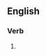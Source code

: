 ==English==

===Verb===
{{head|en|present participle}}

# {{present participle of|curate|lang=en|nocat=1}}